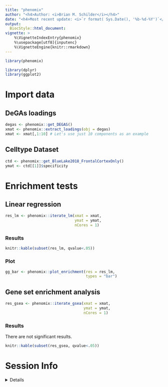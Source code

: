 ```yaml
---
title: "phenomix"
author: "<h4>Author: <i>Brian M. Schilder</i></h4>" 
date: "<h4>Most recent update: <i>`r format( Sys.Date(), '%b-%d-%Y')`</i></h4>"
output:
  BiocStyle::html_document:
vignette: >
    %\VignetteIndexEntry{phenomix} 
    %\usepackage[utf8]{inputenc}
    %\VignetteEngine{knitr::rmarkdown}
---
```


```r
library(phenomix)

library(dplyr)
library(ggplot2)
```


# Import data


## DeGAs loadings 

```r
degas <- phenomix::get_DEGAS()
xmat <- phenomix::extract_loadings(obj = degas)
xmat <- xmat[,1:10] # Let's use just 10 components as an example
```

## Celltype Dataset

```r
ctd <- phenomix::get_BlueLake2018_FrontalCortexOnly()
ymat <- ctd[[1]]$specificity
```

# Enrichment tests

## Linear regression 

```r
res_lm <- phenomix::iterate_lm(xmat = xmat, 
                               ymat = ymat, 
                               nCores = 1) 
```

### Results 

```r
knitr::kable(subset(res_lm, qvalue<.05))
```

### Plot 

```r
gg_bar <- phenomix::plot_enrichment(res = res_lm, 
                                    types = "bar")
```


## Gene set enrichment analysis 

```r
res_gsea <- phenomix::iterate_gsea(xmat = xmat, 
                                   ymat = ymat, 
                                   nCores = 1) 
```


### Results 

There are not significant results.

```r
knitr::kable(subset(res_gsea, qvalue<.05))
```

 
# Session Info 

<details> 

```r
utils::sessionInfo()
```

</details>  

